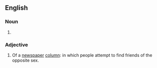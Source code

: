 {{also|lonelyhearts}}
==English==

===Noun===
{{head|en|noun form|head=[[lonely]]-[[hearts]]}}

# {{plural of|en|lonely-heart}}

===Adjective===
{{en-adj|-}}

# Of a [[newspaper]] [[column]]: in which people attempt to find friends of the opposite sex.
